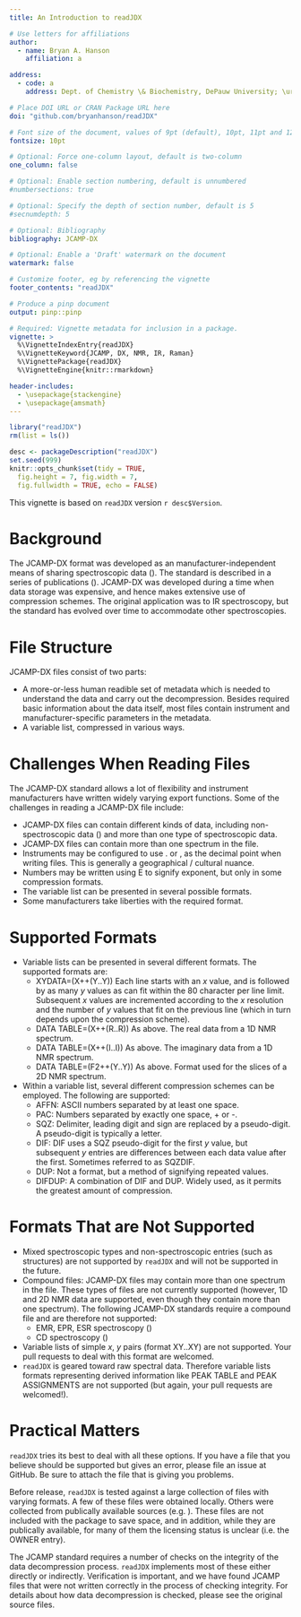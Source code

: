 ```yaml
---
title: An Introduction to readJDX

# Use letters for affiliations
author:
  - name: Bryan A. Hanson
    affiliation: a

address:
  - code: a
    address: Dept. of Chemistry \& Biochemistry, DePauw University; \url{hanson@depauw.edu}

# Place DOI URL or CRAN Package URL here
doi: "github.com/bryanhanson/readJDX"

# Font size of the document, values of 9pt (default), 10pt, 11pt and 12pt
fontsize: 10pt

# Optional: Force one-column layout, default is two-column
one_column: false

# Optional: Enable section numbering, default is unnumbered
#numbersections: true

# Optional: Specify the depth of section number, default is 5
#secnumdepth: 5

# Optional: Bibliography
bibliography: JCAMP-DX

# Optional: Enable a 'Draft' watermark on the document
watermark: false

# Customize footer, eg by referencing the vignette
footer_contents: "readJDX"

# Produce a pinp document
output: pinp::pinp

# Required: Vignette metadata for inclusion in a package.
vignette: >
  %\VignetteIndexEntry{readJDX}
  %\VignetteKeyword{JCAMP, DX, NMR, IR, Raman}
  %\VignettePackage{readJDX}
  %\VignetteEngine{knitr::rmarkdown}

header-includes:
  - \usepackage{stackengine}
  - \usepackage{amsmath}
---
```


```r
library("readJDX")
rm(list = ls())

desc <- packageDescription("readJDX")
set.seed(999)
knitr::opts_chunk$set(tidy = TRUE,
  fig.height = 7, fig.width = 7,
  fig.fullwidth = TRUE, echo = FALSE)
```

This vignette is based on `readJDX` version `r desc$Version`.

# Background

The JCAMP-DX format was developed as an manufacturer-independent means of sharing spectroscopic data (\href{http://www.jcamp-dx.org}{www.jcamp-dx.org}).  The standard is described in a series of publications (\cite{McDonald1988, Grasselli1991, Davies1993, Lampen1994, Lampen1999, Bumbach2001, Cammack2006, Woollett2012}).  JCAMP-DX was developed during a time when data storage was expensive, and hence makes extensive use of compression schemes.  The original application was to IR spectroscopy, but the standard has evolved over time to accommodate other spectroscopies.  

# File Structure

JCAMP-DX files consist of two parts:  

* A more-or-less human readible set of metadata which is needed to understand the data and carry out the decompression.  Besides required basic information about the data itself, most files contain instrument and manufacturer-specific parameters in the metadata.
* A variable list, compressed in various ways.

# Challenges When Reading Files

The JCAMP-DX standard allows a lot of flexibility and instrument manufacturers have written widely varying export functions.  Some of the challenges in reading a JCAMP-DX file include:

* JCAMP-DX files can contain different kinds of data, including non-spectroscopic data (\cite{Gasteiger1991}) and more than one type of spectroscopic data.
* JCAMP-DX files can contain more than one spectrum in the file.
* Instruments may be configured to use . or , as the decimal point when writing files.  This is generally a geographical / cultural nuance.
* Numbers may be written using E to signify exponent, but only in some compression formats.
* The variable list can be presented in several possible formats.
* Some manufacturers take liberties with the required format.


# Supported Formats

* Variable lists can be presented in several different formats.  The supported formats are:
    * XYDATA=(X++(Y..Y)) Each line starts with an $x$ value, and is followed by as many $y$ values as can fit within the 80 character per line limit.  Subsequent $x$ values are incremented according to the $x$ resolution and the number of $y$ values that fit on the previous line (which in turn depends upon the compression scheme).
    * DATA TABLE=(X++(R..R)) As above.  The real data from a 1D NMR spectrum.
    * DATA TABLE=(X++(I..I)) As above.  The imaginary data from a 1D NMR spectrum.
    * DATA TABLE=(F2++(Y..Y)) As above.  Format used for the slices of a 2D NMR spectrum.
* Within a variable list, several different compression schemes can be employed.  The following are supported:
    * AFFN: ASCII numbers separated by at least one space.
    * PAC: Numbers separated by exactly one space, + or -.
    * SQZ: Delimiter, leading digit and sign are replaced by a pseudo-digit. A pseudo-digit is typically a letter.
    * DIF: DIF uses a SQZ pseudo-digit for the first $y$ value, but subsequent $y$ entries are differences between each data value after the first.  Sometimes referred to as SQZDIF.
    * DUP: Not a format, but a method of signifying repeated values.
    * DIFDUP: A combination of DIF and DUP.  Widely used, as it permits the greatest amount of compression.

# Formats That are Not Supported

* Mixed spectroscopic types and non-spectroscopic entries (such as structures) are not supported by `readJDX` and will not be supported in the future.
* Compound files: JCAMP-DX files may contain more than one spectrum in the file.  These types of files are not currently supported (however, 1D and 2D NMR data are supported, even though they contain more than one spectrum).  The following JCAMP-DX standards require a compound file and are therefore not supported:
    * EMR, EPR, ESR spectroscopy (\cite{Cammack2006})
    * CD spectroscopy (\cite{Woollett2012})
* Variable lists of simple $x$, $y$ pairs (format XY..XY) are not supported.  Your pull requests to deal with this format are welcomed.
* `readJDX` is geared toward raw spectral data.  Therefore variable lists formats representing derived information like PEAK TABLE and PEAK ASSIGNMENTS are not supported (but again, your pull requests are welcomed!).

# Practical Matters

`readJDX` tries its best to deal with all these options.  If you have a file that you believe should be supported but gives an error, please file an issue at GitHub.  Be sure to attach the file that is giving you problems.

Before release, `readJDX` is tested against a large collection of files with varying formats.  A few of these files were obtained locally.  Others were collected from publically available sources (e.g. \href{http://www.jcamp-dx.org/testdata.html}{http://www.jcamp-dx.org/testdata.html}).  These files are not included with the package to save space, and in addition, while they are publically available, for many of them the licensing status is unclear (i.e. the OWNER entry).

The JCAMP standard requires a number of checks on the integrity of the data decompression process.  `readJDX` implements most of these either directly or indirectly.  Verification is important, and we have found JCAMP files that were not written correctly in the process of checking integrity.  For details about how data decompression is checked, please see the original source files.
